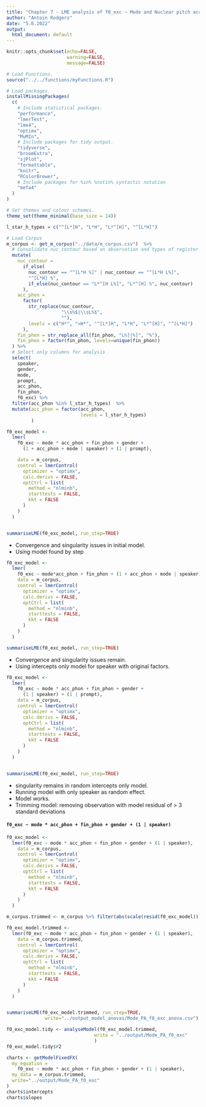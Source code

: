 ```yaml
---
title: "Chapter 7 - LME analysis of f0_exc ~ Mode and Nuclear pitch accents: "
author: "Antoin Rodgers"
date: "5.6.2022"
output:
  html_document: default
---
```


```r
knitr::opts_chunk$set(echo=FALSE,
                      warning=FALSE,
                      message=FALSE)

# Load Functions.
source("../../functions/myFunctions.R") 

# Load packages.
installMissingPackages(
  c(
    # Include statistical packages.
    "performance",
    "lmerTest",
    "lme4",
    "optimx",
    "MuMIn",
    # Include packages for tidy output.
    "tidyverse",
    "broomExtra",
    "sjPlot",
    "formattable",
    "knitr",
    "RColorBrewer",
    # Include packages for %in% %notin% syntactic notation
    "mefa4"
  )
)

# Set themes and colour schemes.
theme_set(theme_minimal(base_size = 14))

```

```r
l_star_h_types = c("^[L*]H", "L*H", "L*^[H]", "^[L*H]")

# Load Corpus
m_corpus <- get_m_corpus("../data/m_corpus.csv")  %>%
  # Consolidate nuc_contour based on observation and types of register shift.
  mutate(
    nuc_contour =
      if_else(
        nuc_contour == "^[L*H %]" | nuc_contour == "^[L*H L%]",
        "^[L*H] %",
        if_else(nuc_contour == "L*^[H L%]", "L*^[H] %", nuc_contour)
      ),
    acc_phon =
      factor(
        str_replace(nuc_contour,
                    "\\s%$|\\sL%$",
                    ""),
        levels = c("H*", ">H*", "^[L*]H", "L*H", "L*^[H]", "^[L*H]")
      ),
    fin_phon = str_replace_all(fin_phon, "L%]|%]", "%"),
    fin_phon = factor(fin_phon, levels=unique(fin_phon))
  ) %>%
  # Select only columns for analysis
  select(
    speaker,
    gender,
    mode,
    prompt,
    acc_phon,
    fin_phon,
    f0_exc) %>% 
  filter(acc_phon %in% l_star_h_types)  %>% 
  mutate(acc_phon = factor(acc_phon,
                           levels = l_star_h_types)
         )
```

```r

f0_exc_model <-
  lmer(
    f0_exc ~ mode * acc_phon + fin_phon + gender + 
      (1 + acc_phon + mode | speaker) + (1 | prompt),

    data = m_corpus,
    control = lmerControl(
      optimizer = "optimx",
      calc.derivs = FALSE,
      optCtrl = list(
        method = "nlminb",
        starttests = FALSE,
        kkt = FALSE
      )
    )
  )


summariseLME(f0_exc_model, run_step=TRUE) 

```

-  Convergence and singularity issues in initial model.
-  Using model found by step

```r

f0_exc_model <-
  lmer(
    f0_exc ~ mode*acc_phon + fin_phon + (1 + acc_phon + mode | speaker),
    data = m_corpus,
    control = lmerControl(
      optimizer = "optimx",
      calc.derivs = FALSE,
      optCtrl = list(
        method = "nlminb",
        starttests = FALSE,
        kkt = FALSE
      )
    )
  )

summariseLME(f0_exc_model, run_step=TRUE) 

```

-  Convergence and singularity issues remain.
-  Using intercepts only model for speaker with original factors.

```r

f0_exc_model <-
  lmer(
    f0_exc ~ mode * acc_phon + fin_phon + gender + 
      (1 | speaker) + (1 | prompt),
    data = m_corpus,
    control = lmerControl(
      optimizer = "optimx",
      calc.derivs = FALSE,
      optCtrl = list(
        method = "nlminb",
        starttests = FALSE,
        kkt = FALSE
      )
    )
  )


summariseLME(f0_exc_model, run_step=TRUE)
```
- singularity remains in random intercepts only model.
- Running model with only speaker as random effect.
- Model works.
- Trimming model: removing observation with model residual of > 3 standard deviations

#### `f0_exc ~ mode * acc_phon + fin_phon + gender + (1 | speaker)`
```r

f0_exc_model <-
  lmer(f0_exc ~ mode * acc_phon + fin_phon + gender + (1 | speaker),
    data = m_corpus,
    control = lmerControl(
      optimizer = "optimx",
      calc.derivs = FALSE,
      optCtrl = list(
        method = "nlminb",
        starttests = FALSE,
        kkt = FALSE
      )
    )
  )

m_corpus.trimmed <- m_corpus %>% filter(abs(scale(resid(f0_exc_model))) <= 3)

f0_exc_model.trimmed <-
  lmer(f0_exc ~ mode * acc_phon + fin_phon + gender + (1 | speaker),
    data = m_corpus.trimmed,
    control = lmerControl(
      optimizer = "optimx",
      calc.derivs = FALSE,
      optCtrl = list(
        method = "nlminb",
        starttests = FALSE,
        kkt = FALSE
      )
    )
  )


summariseLME(f0_exc_model.trimmed, run_step=TRUE,
              write="../output_model_anovas/Mode_PA_f0_exc_anova.csv")
```

```r

f0_exc_model.tidy <- analyseModel(f0_exc_model.trimmed,
                                write = "../output/Mode_PA_f0_exc"
                                )
f0_exc_model.tidy$r2

```

```r

charts <- getModelFixedFX(
  my_equation =
    f0_exc ~ mode * acc_phon + fin_phon + gender + (1 | speaker),
  my_data = m_corpus.trimmed,
  write="../output/Mode_PA_f0_exc"
)
charts$intercepts
charts$slopes


```
